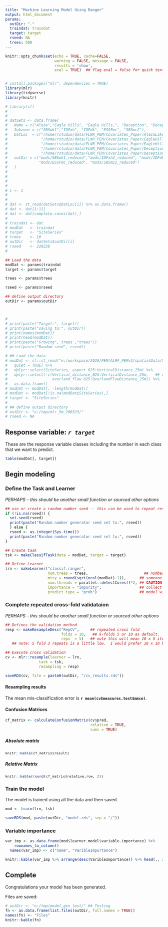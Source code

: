 ```yaml
---
title: "Machine Learning Model Using Ranger"
output: html_document
params:
  outDir: "."
  traindat: traindat
  target: target
  rseed: NA
  trees: 500
---
```



```r
knitr::opts_chunk$set(echo = TRUE, cache=FALSE,
                      warning = FALSE, message = FALSE,
                      results = 'show',
                      eval = TRUE)  ## flag eval = false for quick text edits


# install.packages("mlr", dependencies = TRUE)
library(mlr)
library(tidyverse)
library(knitr)


```

```r
# library(sf)
# 
# 
# datSets <- data.frame(
#   Name = c("Aleza","Eagle Hills", "Eagle Hills,", "Deception", "Deception"),
#   Subzone = c("SBSwk1","IDFxh", "IDFdk", "ESSFmc", "SBSmc2"),
#   DatLoc  = c("/home/rstudio/data/FLNR_PEM/Covariates_Paper/AlezaLake/training_pts/aleza_tpts.gpkg",
#               "/home/rstudio/data/FLNR_PEM/Covariates_Paper/EagleHills/training_pts/IDFxh2.gpkg",
#               "/home/rstudio/data/FLNR_PEM/Covariates_Paper/EagleHills/training_pts/IDFdk1.gpkg",
#               "/home/rstudio/data/FLNR_PEM/Covariates_Paper/Deception/training_pts/ESSFmc.gpkg",
#               "/home/rstudio/data/FLNR_PEM/Covariates_Paper/Deception/training_pts/SBSmc2.gpkg"),
#   outDir = c("mods/SBSwk1_reduced","mods/IDFxh2_reduced", "mods/IDFdk1_reduced",
#              "mods/ESSFmc_reduced", "mods/SBSmc2_reduced")
#   )
# 
# 
# 
# 
# i <- 1
# 
# 
# dat <- st_read(datSets$DatLoc[i]) %>% as.data.frame()
# dat <- dat[1:11]
# dat <- dat[complete.cases(dat),]
# 
# traindat <- dat
# modDat   <- traindat
# target   <- "SiteSeries"
# trees    <- 10
# outDir   <- datSets$outDir[i]
# rseed    <- 220228
# 


```


```r

## Load the data
modDat <- params$traindat
target <- params$target

trees <- params$trees

rseed <- params$rseed

## define output directory
outDir <- params$outDir




```




```r
# 
# print(paste("Target:", target))
# print(paste("saving to:", outDir))
# print(names(modDat))
# print(head(modDat))
# print(paste("Growing", trees ,"trees"))
# print(paste("Random seed", rseed))
```





<!-- # _Testing_ -->
```r
# ## Load the data
# modDat <- sf::st_read("e:/workspace/2020/PEM/ALRF_PEMv2/spatialData/SamplePoints_with_rast_values.gpkg",
#   quiet = TRUE) %>%
#   dplyr::select(SiteSeries, aspect_025:VerticalDistance_25m) %>%
#   dplyr::select(-c(Vertical_distance_025:VerticalDistance_25m,   ## remove problematic covariates
#                    overland_flow_025:OverlandFlowDistance_25m)) %>%
#   as.data.frame()
# modDat <- modDat[, -length(modDat)]
# modDat <- modDat[!is.na(modDat$SiteSeries),]
# target <- "SiteSeries"
# 
# ## define output directory
# outDir <- "e:/tmp/mlr_5m_200323/"
# rseed <- NA
```





## Response variable: _`r target`_

These are the response variable classes including the number in each class that we want to predict.
```r
table(modDat[, target])
```


## Begin modeling


### Define the Task and Learner

_PERHAPS -- this should be another small function or sourced other options_

```r
## use or create a random number seed -- this can be used to repeat results in future.
if (!is.na(rseed)) {
  set.seed(rseed)
  print(paste("Random number generator seed set to:", rseed))
  } else {
  rseed <- as.integer(Sys.time())
  print(paste("Random number generator seed set to:", rseed))
}


```

```r
## Create task
tsk <- makeClassifTask(data = modDat, target = target)

## Define Learner
lrn <- makeLearner("classif.ranger",
                   num.trees = trees,                         ## number of trees DEFAULT: 500
                   mtry = round(sqrt(ncol(modDat)-1)),      ## someone showed me to declare mtry this way
                   num.threads = parallel::detectCores()*2, ## CAUTION HERE: how many threads does your machine have?
                   importance = "impurity",                 ## collect var importance data
                   predict.type = "prob")                   ## model will generate prob. and multi-class
```

### Complete repeated cross-fold validataion

_PERHAPS -- this should be another small function or sourced other options_

```r
## Defines the validation method
resp <- makeResampleDesc("RepCV",     ## repeated cross fold
                         folds = 10,   ## k-folds 5 or 10 as default.  Ideally all folds should be equal size.
                         reps  = 5)   ## note this will mean 10 x 5 iterations through the data
   ## note: 5 fold 3 repeats is a little low.  I would prefer 10 x 10 but that takes additional time...

## Execute cross validation
cv <- mlr::resample(learner = lrn,
               task = tsk,
               resampling = resp)

saveRDS(cv, file = paste0(outDir, "/cv_results.rds"))
```

#### Resampling results

The mean mis-classification error is **`r mean(cv$measures.test$mmce)`**.


#### Confusion Matrices

```r
cf_matrix <- calculateConfusionMatrix(cv$pred,
                                      relative = TRUE,
                                      sums = TRUE)
```

##### Absolute matrix

<div style = "font-size:10pt">

```r
knitr::kable(cf_matrix$result)
```

</div>


##### Relative Matrix

<div style = "font-size:10pt">

```r
knitr::kable(round(cf_matrix$relative.row, 2))
```

</div>


### Train the model

The model is trained using all the data and then saved.
```r
mod <- train(lrn, tsk)

saveRDS(mod, paste(outDir, "model.rds", sep = "/"))
```

### Variable importance

```r
var_imp <- as.data.frame(mod$learner.model$variable.importance) %>%
    rownames_to_column()
  names(var_imp) <- c("name", "VaribleImportance")

knitr::kable(var_imp %>% arrange(desc(VaribleImportance)) %>% head(., 20))
```


## Complete

Congratulations your model has been generated.

Files are saved:

```r
# outDir <- "e:/tmp/model_gen_test/" ## Testing
fn <- as.data.frame(list.files(outDir, full.names = TRUE))
names(fn) <- "Files"
knitr::kable(fn)
```
